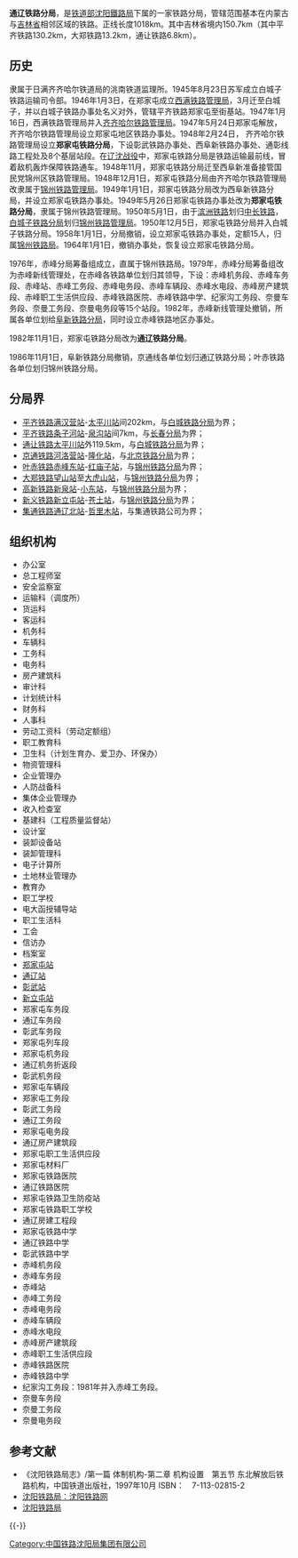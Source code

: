 {{refimprove|time=2015-04-06T07:46:22+00:00}}
{{Infobox China railway bureau
|铁路局名称=通辽铁路分局
|图片=
|图片介紹=
|铁路局拼音= 
|英文名称= 
|成立时间=
|撤销时间=
|铁路局位置=通辽市 
|坐标=
|归属=[[沈阳铁路局|沈阳铁路局]]
|管辖范围= 
}}
'''通辽铁路分局'''，是[[中华人民共和国铁道部|铁道部]][[沈阳鐵路局|沈阳鐵路局]]下属的一家铁路分局，管辖范围基本在内蒙古与[[吉林省|吉林省]]相邻区域的铁路。正线长度1018km。其中吉林省境内150.7km（其中平齐铁路130.2km，大郑铁路13.2km，通让铁路6.8km）。

==历史==  
隶属于日满齐齐哈尔铁道局的洮南铁道监理所。1945年8月23日苏军成立白城子铁路运输司令部。1946年1月3日，在郑家屯成立[[西满铁路管理局|西满铁路管理局]]，3月迁至白城子，并以白城子铁路办事处名义对外，管辖平齐铁路郑家屯至街基站。1947年1月16日，西满铁路管理局并入[[齐齐哈尔铁路局|齐齐哈尔铁路管理局]]。1947年5月24日郑家屯解放，齐齐哈尔铁路管理局设立郑家屯地区铁路办事处。1948年2月24日， 齐齐哈尔铁路管理局设立'''郑家屯铁路分局'''，下设彰武铁路办事处、西阜新铁路办事处、通彰线路工程处及8个基层站段。在[[辽沈战役|辽沈战役]]中，郑家屯铁路分局是铁路运输最前线，冒着敌机轰炸保障铁路通车。1948年11月，郑家屯铁路分局迁至西阜新准备接管国民党锦州区铁路管理局。1948年12月1日，郑家屯铁路分局由齐齐哈尔铁路管理局改隶属于[[锦州铁路管理局|锦州铁路管理局]]。1949年1月1日，郑家屯铁路分局改为西阜新铁路分局，并设立郑家屯铁路办事处。1949年5月26日郑家屯铁路办事处改为'''郑家屯铁路分局'''，隶属于锦州铁路管理局。1950年5月1日，由于[[滨洲铁路|滨洲铁路]]划归[[中长铁路|中长铁路]]，[[白城子铁路分局|白城子铁路分局]]划归[[锦州铁路局|锦州铁路管理局]]。1950年12月5日，郑家屯铁路分局并入白城子铁路分局。1958年1月1日，分局撤销，设立郑家屯铁路办事处，定额15人，归属[[锦州铁路局|锦州铁路局]]。1964年1月1日，撤销办事处，恢复设立郑家屯铁路分局。

1976年，赤峰分局筹备组成立，直属于锦州铁路局。1979年，赤峰分局筹备组改为赤峰新线管理处，在赤峰各铁路单位划归其领导，下设：赤峰机务段、赤峰车务段、赤峰站、赤峰工务段、赤峰电务段、赤峰车辆段、赤峰水电段、赤峰房产建筑段、赤峰职工生活供应段、赤峰铁路医院、赤峰铁路中学、纪家沟工务段、奈曼车务段、奈曼工务段、奈曼电务段等15个站段。1982年，赤峰新线管理处撤销，所属各单位划给[[阜新铁路分局|阜新铁路分局]]，同时设立赤峰铁路地区办事处。

1982年11月1日，郑家屯铁路分局改为'''通辽铁路分局'''。

1986年11月1日，阜新铁路分局撤销，京通线各单位划归通辽铁路分局；叶赤铁路各单位划归锦州铁路分局。
==分局界==
*[[平齐铁路|平齐铁路]][[满汉营站|满汉营站]]-[[太平川站|太平川站]]间202km，与[[白城铁路分局|白城铁路分局]]为界；
*[[平齐铁路|平齐铁路]][[条子河站|条子河站]]-[[泉沟站|泉沟站]]间7km，与[[长春分局|长春分局]]为界；
*[[通让铁路|通让铁路]][[太平川站|太平川站]]外119.5km，与[[白城铁路分局|白城铁路分局]]为界； 
*[[京通铁路|京通铁路]][[河洛营站|河洛营站]]-[[隆化站|隆化站]]，与[[北京铁路分局|北京铁路分局]]为界；
*[[叶赤铁路|叶赤铁路]][[赤峰东站|赤峰东站]]-[[红庙子站|红庙子站]]，与[[锦州铁路分局|锦州铁路分局]]为界；
*[[大郑铁路|大郑铁路]][[望山站|望山站]]至[[大虎山站|大虎山站]]，与[[锦州铁路分局|锦州铁路分局]]为界；
*[[高新铁路|高新铁路]][[新泉站|新泉站]]-[[小东站|小东站]]，与[[锦州铁路分局|锦州铁路分局]]为界；
*[[新义铁路|新义铁路]][[新立屯站|新立屯站]]-[[苍土站|苍土站]]，与[[锦州铁路分局|锦州铁路分局]]为界；
*[[集通铁路|集通铁路]][[通辽北站|通辽北站]]-[[哲里木站|哲里木站]]，与集通铁路公司为界；
==组织机构==
*办公室
*总工程师室
*安全监察室
*运输科（调度所）
*货运科
*客运科
*机务科
*车辆科
*工务科
*电务科
*房产建筑科
*审计科
*计划统计科
*财务科
*人事科
*劳动工资科（劳动定额组）
*职工教育科
*卫生科（计划生育办、爱卫办、环保办）
*物资管理科
*企业管理办
*人防战备科
*集体企业管理办
*收入检查室
*基建科（工程质量监督站）
*设计室
*装卸设备站
*装卸管理科
*电子计算所
*土地林业管理办
*教育办
*职工学校
*电大函授辅导站
*职工生活科
*工会
*信访办
*档案室
*[[郑家屯站|郑家屯站]]
*[[通辽站|通辽站]]
*[[彰武站|彰武站]]
*[[新立屯站|新立屯站]]
*郑家屯车务段
*通辽车务段
*彰武车务段
*郑家屯列车段
*郑家屯机务段
*通辽机务折返段
*彰武机务段
*郑家屯车辆段
*郑家屯工务段
*彰武工务段 
*通辽工务段
*郑家屯电务段 
*通辽房产建筑段 
*郑家屯职工生活供应段
*郑家屯材料厂
*郑家屯铁路医院
*通辽铁路医院
*郑家屯铁路卫生防疫站
*郑家屯铁路职工学校
*通辽房建工程段　
*郑家屯铁路中学
*通辽铁路中学
*彰武铁路中学
*赤峰机务段
*赤峰车务段
*赤峰站
*赤峰工务段
*赤峰电务段
*赤峰车辆段
*赤峰水电段
*赤峰房产建筑段
*赤峰职工生活供应段
*赤峰铁路医院
*赤峰铁路中学
*纪家沟工务段：1981年并入赤峰工务段。
*奈曼车务段
*奈曼工务段
*奈曼电务段
== 参考文献 ==
{{Reflist}}
* 《沈阳铁路局志》/第一篇 体制机构-第二章 机构设置　第五节 东北解放后铁路机构，中国铁道出版社，1997年10月 ISBN：　7-113-02815-2
* [https://web.archive.org/web/20150411105603/http://www.sytlw.com/ 沈阳铁路局：沈阳铁路网]
* [http://www.sronline.com.cn/ 沈阳铁路局] 

{{-}}

{{沈阳铁路局}}


[[Category:中国铁路沈阳局集团有限公司|Category:中国铁路沈阳局集团有限公司]]
